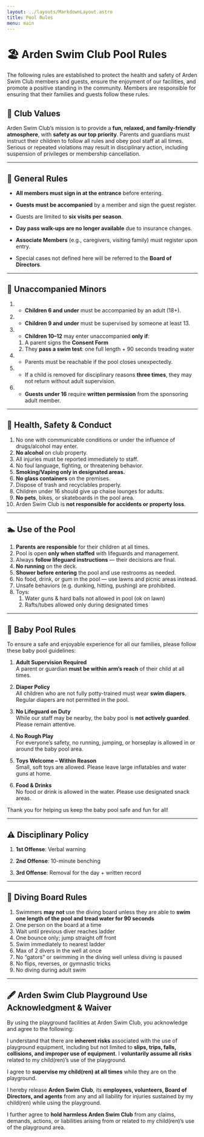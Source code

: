 ```yaml
---
layout: ../layouts/MarkdownLayout.astro
title: Pool Rules
menu: main
---
```


# 🏖 Arden Swim Club Pool Rules

The following rules are established to protect the health and safety of Arden Swim Club members and guests, ensure the enjoyment of our facilities, and promote a positive standing in the community. Members are responsible for ensuring that their families and guests follow these rules.

## 🏡 Club Values

Arden Swim Club’s mission is to provide a **fun, relaxed, and family-friendly atmosphere**, 
with **safety as our top priority**. Parents and guardians must instruct their children to 
follow all rules and obey pool staff at all times. Serious or repeated violations may result
in disciplinary action, including suspension of privileges or membership cancellation.

---

## 📝 General Rules

* **All members must sign in at the entrance** before entering.

* **Guests must be accompanied** by a member and sign the guest register.

* Guests are limited to **six visits per season**.

* **Day pass walk-ups are no longer available** due to insurance changes.

* **Associate Members** (e.g., caregivers, visiting family) must register upon entry.

* Special cases not defined here will be referred to the **Board of Directors**.

---

## 👧 Unaccompanied Minors

1. * **Children 6 and under** must be accompanied by an adult (18+).
1. * **Children 9 and under** must be supervised by someone at least 13\.
1. * **Children 10–12** may enter unaccompanied **only if**:
	1. A parent signs the **Consent Form**
	1. They **pass a swim test**: one full length \+ 90 seconds treading water
1. * Parents must be reachable if the pool closes unexpectedly.
1. * If a child is removed for disciplinary reasons **three times**, they may not return without adult supervision.
1. * **Guests under 16** require **written permission** from the sponsoring adult member.

---

## 🚷 Health, Safety & Conduct

1. No one with communicable conditions or under the influence of drugs/alcohol may enter.
1. **No alcohol** on club property.
1. All injuries must be reported immediately to staff.
1. No foul language, fighting, or threatening behavior.
1. **Smoking/Vaping only in designated areas.**
1. **No glass containers** on the premises.
1. Dispose of trash and recyclables properly.
1. Children under 16 should give up chaise lounges for adults.
1. **No pets**, bikes, or skateboards in the pool area.
1. Arden Swim Club is **not responsible for accidents or property loss**.

---

## 🏊 Use of the Pool

1. **Parents are responsible** for their children at all times.
1. Pool is open **only when staffed** with lifeguards and management.
1. Always **follow lifeguard instructions** — their decisions are final.
1. **No running** on the deck.
1. **Shower before entering** the pool and use restrooms as needed.
1. No food, drink, or gum in the pool — use lawns and picnic areas instead.
1. Unsafe behaviors (e.g. dunking, hitting, pushing) are prohibited.
1. Toys:
    1. Water guns & hard balls not allowed in pool (ok on lawn)
    1. Rafts/tubes allowed only during designated times

---

<a id="baby-pool"></a>
## 🍼 Baby Pool Rules


To ensure a safe and enjoyable experience for all our families, please follow these baby pool guidelines:

1. **Adult Supervision Required**  
    A parent or guardian **must be within arm’s reach** of their child at all times.

2. **Diaper Policy**  
    All children who are not fully potty-trained must wear **swim diapers**. 
    Regular diapers are not permitted in the pool.

3. **No Lifeguard on Duty**  
    While our staff may be nearby, the baby pool is **not actively guarded**. 
    Please remain attentive.

4. **No Rough Play**  
    For everyone’s safety, no running, jumping, or horseplay is allowed in or 
    around the baby pool area.

5. **Toys Welcome – Within Reason**  
    Small, soft toys are allowed. Please leave large inflatables and water guns at home.

6. **Food & Drinks**  
    No food or drink is allowed in the water. Please use designated snack areas.

Thank you for helping us keep the baby pool safe and fun for all\!

---

## ⚠️ Disciplinary Policy

1. **1st Offense**: Verbal warning

2. **2nd Offense**: 10-minute benching

3. **3rd Offense**: Removal for the day \+ written record

---

## 🤿 Diving Board Rules

1. Swimmers **may not** use the diving board unless they are able to
   **swim one length of the pool and tread water for 90 seconds**
1. One person on the board at a time
1. Wait until previous diver reaches ladder
1. One bounce only; jump straight off front
1. Swim immediately to nearest ladder
1. Max of 2 divers in the well at once
1. No “gators” or swimming in the diving well unless diving is paused
1. No flips, reverses, or gymnastic tricks
1. No diving during adult swim

---

## 🖋️ Arden Swim Club Playground Use Acknowledgment & Waiver

By using the playground facilities at Arden Swim Club, you acknowledge and agree to the following:

I understand that there are **inherent risks** associated with the use of playground equipment, including but not limited to **slips, trips, falls, collisions, and improper use of equipment**. I **voluntarily assume all risks** related to my child(ren)’s use of the playground.

I agree to **supervise my child(ren) at all times** while they are on the playground.

I hereby release **Arden Swim Club**, its **employees, volunteers, Board of Directors, and agents** from any and all liability for injuries sustained by my child(ren) while using the playground.

I further agree to **hold harmless Arden Swim Club** from any claims, demands, actions, or liabilities arising from or related to my child(ren)’s use of the playground area.
